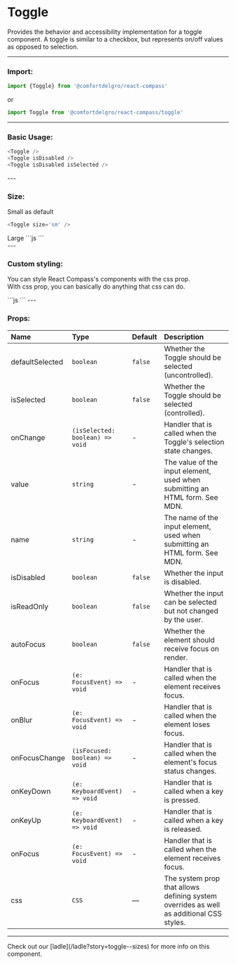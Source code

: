 
# Toggle

Provides the behavior and accessibility implementation for a toggle component. A toggle is similar to a checkbox, but represents on/off values as opposed to selection.

---

### Import:

```js
import {Toggle} from '@comfortdelgro/react-compass'
```

or

```js
import Toggle from '@comfortdelgro/react-compass/toggle'
```

---

### Basic Usage:
```js
<Toggle />
<Toggle isDisabled />
<Toggle isDisabled isSelected />
```
<section className={styles.avatarShowcaseContainer}>
  <Toggle />
  <Toggle isDisabled />
  <Toggle isDisabled isSelected />
</section>
---

### Size:
Small as default
```js
<Toggle size='sm' />
```
<section className={styles.avatarShowcaseContainer}>
  <Toggle size='sm' />
</section>
Large
```js
<Toggle size='lg' />
```
<section className={styles.avatarShowcaseContainer}>
  <Toggle size='lg' />
</section>
---

### Custom styling:

You can style React Compass's components with the css prop. <br/>
With css prop, you can basically do anything that css can do.

<section className={styles.avatarShowcaseContainer}>
  <Toggle 
    css={{'&:hover': {background: 'red'}}}
  />
</section>
```js
<Toggle 
  css={{'&:hover': {background: 'red'}}}
/>
```
---

### Props:

| Name     | Type             | Default | Description                        |
| :------- | :--------------- | :------ | :--------------------------------- |
| defaultSelected | `boolean` | `false` | Whether the Toggle should be selected (uncontrolled). |
| isSelected | `boolean` | `false` | Whether the Toggle should be selected (controlled). |
| onChange | `(isSelected: boolean) => void` | - | Handler that is called when the Toggle's selection state changes. |
| value | `string` | - | The value of the input element, used when submitting an HTML form. See MDN. |
| name | `string` | - | The name of the input element, used when submitting an HTML form. See MDN. |
| isDisabled | `boolean` | `false` | Whether the input is disabled. |
| isReadOnly | `boolean` | `false` | Whether the input can be selected but not changed by the user. |
| autoFocus | `boolean` | `false` | Whether the element should receive focus on render. |
| onFocus | `(e: FocusEvent) => void` | - | Handler that is called when the element receives focus. |
| onBlur | `(e: FocusEvent) => void` | - | Handler that is called when the element loses focus. |
| onFocusChange | `(isFocused: boolean) => void` | - | Handler that is called when the element's focus status changes. |
| onKeyDown | `(e: KeyboardEvent) => void` | - | Handler that is called when a key is pressed. |
| onKeyUp | `(e: KeyboardEvent) => void` | - | Handler that is called when a key is released. |
| onFocus | `(e: FocusEvent) => void` | - | Handler that is called when the element receives focus. |
| css      | `CSS`            | —       | The system prop that allows defining system overrides as well as additional CSS styles. |

---

<Callout>
  Check out our [ladle](/ladle?story=toggle--sizes) for more info on this
  component.
</Callout>
